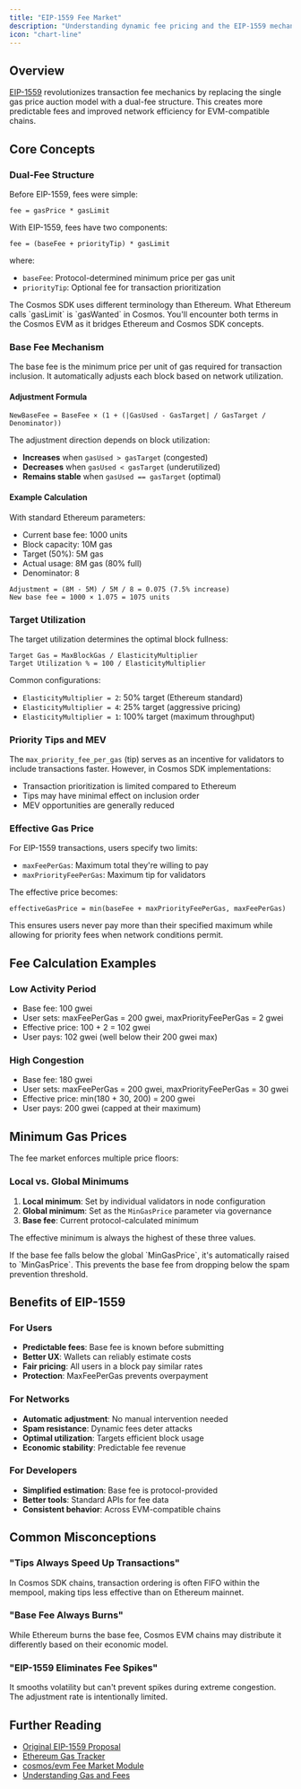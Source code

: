 ```yaml
---
title: "EIP-1559 Fee Market"
description: "Understanding dynamic fee pricing and the EIP-1559 mechanism in Cosmos EVM chains"
icon: "chart-line"
---
```


## Overview

[EIP-1559](https://github.com/ethereum/EIPs/blob/master/EIPS/eip-1559.md) revolutionizes transaction fee mechanics by replacing the single gas price auction model with a dual-fee structure. This creates more predictable fees and improved network efficiency for EVM-compatible chains.

## Core Concepts

### Dual-Fee Structure

Before EIP-1559, fees were simple:
```
fee = gasPrice * gasLimit
```

With EIP-1559, fees have two components:
```
fee = (baseFee + priorityTip) * gasLimit
```

where:
- `baseFee`: Protocol-determined minimum price per gas unit
- `priorityTip`: Optional fee for transaction prioritization

<Info>
  The Cosmos SDK uses different terminology than Ethereum. What Ethereum calls `gasLimit` is `gasWanted` in Cosmos. You'll encounter both terms in the Cosmos EVM as it bridges Ethereum and Cosmos SDK concepts.
</Info>

### Base Fee Mechanism

The base fee is the minimum price per unit of gas required for transaction inclusion. It automatically adjusts each block based on network utilization.

#### Adjustment Formula

```
NewBaseFee = BaseFee × (1 + (|GasUsed - GasTarget| / GasTarget / Denominator))
```

The adjustment direction depends on block utilization:
- **Increases** when `gasUsed > gasTarget` (congested)
- **Decreases** when `gasUsed < gasTarget` (underutilized)
- **Remains stable** when `gasUsed == gasTarget` (optimal)

#### Example Calculation

With standard Ethereum parameters:
- Current base fee: 1000 units
- Block capacity: 10M gas
- Target (50%): 5M gas
- Actual usage: 8M gas (80% full)
- Denominator: 8

```
Adjustment = (8M - 5M) / 5M / 8 = 0.075 (7.5% increase)
New base fee = 1000 × 1.075 = 1075 units
```

### Target Utilization

The target utilization determines the optimal block fullness:

```
Target Gas = MaxBlockGas / ElasticityMultiplier
Target Utilization % = 100 / ElasticityMultiplier
```

Common configurations:
- `ElasticityMultiplier = 2`: 50% target (Ethereum standard)
- `ElasticityMultiplier = 4`: 25% target (aggressive pricing)
- `ElasticityMultiplier = 1`: 100% target (maximum throughput)

### Priority Tips and MEV

The `max_priority_fee_per_gas` (tip) serves as an incentive for validators to include transactions faster. However, in Cosmos SDK implementations:
- Transaction prioritization is limited compared to Ethereum
- Tips may have minimal effect on inclusion order
- MEV opportunities are generally reduced

### Effective Gas Price

For EIP-1559 transactions, users specify two limits:
- `maxFeePerGas`: Maximum total they're willing to pay
- `maxPriorityFeePerGas`: Maximum tip for validators

The effective price becomes:
```
effectiveGasPrice = min(baseFee + maxPriorityFeePerGas, maxFeePerGas)
```

This ensures users never pay more than their specified maximum while allowing for priority fees when network conditions permit.

## Fee Calculation Examples

### Low Activity Period
- Base fee: 100 gwei
- User sets: maxFeePerGas = 200 gwei, maxPriorityFeePerGas = 2 gwei
- Effective price: 100 + 2 = 102 gwei
- User pays: 102 gwei (well below their 200 gwei max)

### High Congestion
- Base fee: 180 gwei
- User sets: maxFeePerGas = 200 gwei, maxPriorityFeePerGas = 30 gwei
- Effective price: min(180 + 30, 200) = 200 gwei
- User pays: 200 gwei (capped at their maximum)

## Minimum Gas Prices

The fee market enforces multiple price floors:

### Local vs. Global Minimums

1. **Local minimum**: Set by individual validators in node configuration
2. **Global minimum**: Set as the `MinGasPrice` parameter via governance
3. **Base fee**: Current protocol-calculated minimum

The effective minimum is always the highest of these three values.

<Alert>
  If the base fee falls below the global `MinGasPrice`, it's automatically raised to `MinGasPrice`. This prevents the base fee from dropping below the spam prevention threshold.
</Alert>

## Benefits of EIP-1559

### For Users
- **Predictable fees**: Base fee is known before submitting
- **Better UX**: Wallets can reliably estimate costs
- **Fair pricing**: All users in a block pay similar rates
- **Protection**: MaxFeePerGas prevents overpayment

### For Networks
- **Automatic adjustment**: No manual intervention needed
- **Spam resistance**: Dynamic fees deter attacks
- **Optimal utilization**: Targets efficient block usage
- **Economic stability**: Predictable fee revenue

### For Developers
- **Simplified estimation**: Base fee is protocol-provided
- **Better tools**: Standard APIs for fee data
- **Consistent behavior**: Across EVM-compatible chains

## Common Misconceptions

### "Tips Always Speed Up Transactions"
In Cosmos SDK chains, transaction ordering is often FIFO within the mempool, making tips less effective than on Ethereum mainnet.

### "Base Fee Always Burns"
While Ethereum burns the base fee, Cosmos EVM chains may distribute it differently based on their economic model.

### "EIP-1559 Eliminates Fee Spikes"
It smooths volatility but can't prevent spikes during extreme congestion. The adjustment rate is intentionally limited.

## Further Reading

- [Original EIP-1559 Proposal](https://github.com/ethereum/EIPs/blob/master/EIPS/eip-1559.md)
- [Ethereum Gas Tracker](https://etherscan.io/gastracker)
- [cosmos/evm Fee Market Module](https://github.com/cosmos/evm/tree/main/x/feemarket)
- [Understanding Gas and Fees](/docs/documentation/concepts/gas-and-fees)